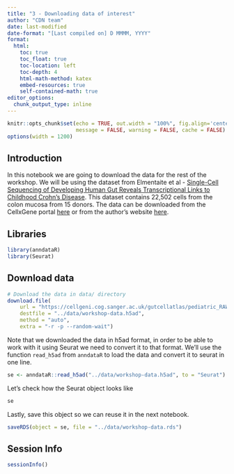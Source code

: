 ```yaml
---
title: "3 - Downloading data of interest"
author: "CDN team"
date: last-modified
date-format: "[Last compiled on] D MMMM, YYYY"
format:
  html:
    toc: true
    toc_float: true
    toc-location: left
    toc-depth: 4
    html-math-method: katex
    embed-resources: true
    self-contained-math: true
editor_options: 
  chunk_output_type: inline
---
```


```r
knitr::opts_chunk$set(echo = TRUE, out.width = "100%", fig.align='center', 
                      message = FALSE, warning = FALSE, cache = FALSE)
options(width = 1200)
```

## Introduction

In this notebook we are going to download the data for the rest of the workshop. We will be using the dataset from Elmentaite et al - [Single-Cell Sequencing of Developing Human Gut Reveals Transcriptional Links to Childhood Crohn’s Disease](https://www.sciencedirect.com/science/article/pii/S1534580720308868?via%3Dihub). This dataset contains 22,502 cells from the colon mucosa from 15 donors. The data can be downloaded from the CellxGene portal [here](https://cellxgene.cziscience.com/collections/17481d16-ee44-49e5-bcf0-28c0780d8c4a) or from the author's website [here](https://www.gutcellatlas.org/). 

## Libraries
```r
library(anndataR)
library(Seurat)
```


## Download data

```r
# Download the data in data/ directory
download.file(
    url = "https://cellgeni.cog.sanger.ac.uk/gutcellatlas/pediatric_RAWCOUNTS_cellxgene_c.h5ad",
    destfile = "../data/workshop-data.h5ad",
    method = "auto",
    extra = "-r -p --random-wait")
```

Note that we downloaded the data in h5ad format, in order to be able to work with it using Seurat we need to convert it to that format. We'll use the function `read_h5ad` from `anndataR` to load the data and convert it to seurat in one line.
```r
se <- anndataR::read_h5ad("../data/workshop-data.h5ad", to = "Seurat")
```

Let's check how the Seurat object looks like
```r
se
```

Lastly, save this object so we can reuse it in the next notebook. 
```r
saveRDS(object = se, file = "../data/workshop-data.rds")
```

## Session Info
```r
sessionInfo()
```

